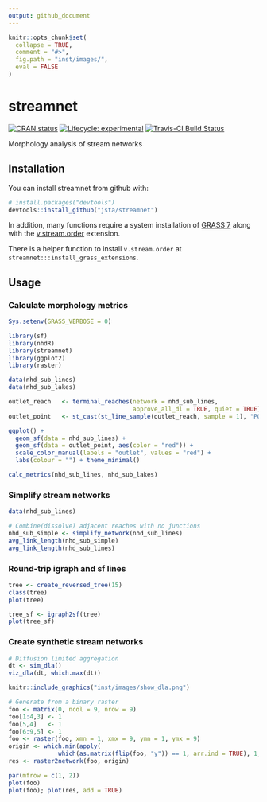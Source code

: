 ```yaml
---
output: github_document
---
```


<!-- README.md is generated from README.Rmd. Please edit that file -->

```r
knitr::opts_chunk$set(
  collapse = TRUE,
  comment = "#>",
  fig.path = "inst/images/",
  eval = FALSE
)
```

# streamnet

[![CRAN status](https://www.r-pkg.org/badges/version/streamnet)](https://cran.r-project.org/package=streamnet)
[![Lifecycle: experimental](https://img.shields.io/badge/lifecycle-experimental-orange.svg)](https://www.tidyverse.org/lifecycle/#experimental)
[![Travis-CI Build Status](https://travis-ci.org/jsta/streamnet.svg?branch=master)](https://travis-ci.org/jsta/streamnet)

Morphology analysis of stream networks 

## Installation

You can install streamnet from github with:

```r
# install.packages("devtools")
devtools::install_github("jsta/streamnet")
```

In addition, many functions require a system installation of [GRASS 7](https://grass.osgeo.org/) along with the [v.stream.order](https://grass.osgeo.org/grass74/manuals/addons/v.stream.order.html) extension.

There is a helper function to install `v.stream.order` at `streamnet:::install_grass_extensions`.

## Usage

### Calculate morphology metrics

```r
Sys.setenv(GRASS_VERBOSE = 0)
```

```r
library(sf)
library(nhdR)
library(streamnet)
library(ggplot2)
library(raster)
```

```r
data(nhd_sub_lines)
data(nhd_sub_lakes)

outlet_reach   <- terminal_reaches(network = nhd_sub_lines, 
                                   approve_all_dl = TRUE, quiet = TRUE)
outlet_point   <- st_cast(st_line_sample(outlet_reach, sample = 1), "POINT")

ggplot() +
  geom_sf(data = nhd_sub_lines) +
  geom_sf(data = outlet_point, aes(color = "red")) +
  scale_color_manual(labels = "outlet", values = "red") +
  labs(colour = "") + theme_minimal()

calc_metrics(nhd_sub_lines, nhd_sub_lakes)
```

### Simplify stream networks

```r
data(nhd_sub_lines)

# Combine(dissolve) adjacent reaches with no junctions
nhd_sub_simple <- simplify_network(nhd_sub_lines)
avg_link_length(nhd_sub_simple)
avg_link_length(nhd_sub_lines)
```

### Round-trip igraph and sf lines

```r
tree <- create_reversed_tree(15)
class(tree)
plot(tree)

tree_sf <- igraph2sf(tree)
plot(tree_sf)
```

### Create synthetic stream networks

```r
# Diffusion limited aggregation
dt <- sim_dla()
viz_dla(dt, which.max(dt))
```

```r
knitr::include_graphics("inst/images/show_dla.png")
```

```r
# Generate from a binary raster
foo <- matrix(0, ncol = 9, nrow = 9)
foo[1:4,3] <- 1
foo[5,4]   <- 1
foo[6:9,5] <- 1
foo <- raster(foo, xmn = 1, xmx = 9, ymn = 1, ymx = 9)
origin <- which.min(apply(
              which(as.matrix(flip(foo, "y")) == 1, arr.ind = TRUE), 1, sum))
res <- raster2network(foo, origin)

par(mfrow = c(1, 2))
plot(foo)
plot(foo); plot(res, add = TRUE)
```
